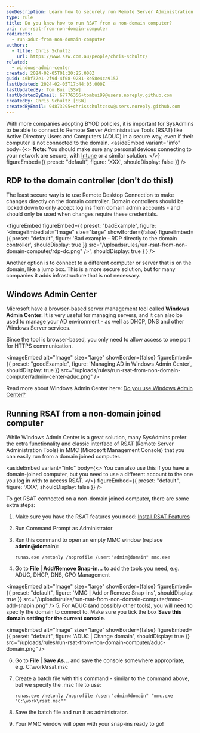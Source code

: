 ```yaml
---
seoDescription: Learn how to securely run Remote Server Administration Tools (RSAT) from a non-domain joined computer and manage your Active Directory environment with ease.
type: rule
title: Do you know how to run RSAT from a non-domain computer?
uri: run-rsat-from-non-domain-computer
redirects:
  - run-aduc-from-non-domain-computer
authors:
  - title: Chris Schultz
    url: https://www.ssw.com.au/people/chris-schultz/
related:
  - windows-admin-center
created: 2024-02-05T01:20:25.000Z
guid: 46bf37e1-2f9d-4f08-9281-8e58e4ca9157
lastUpdated: 2024-02-05T17:44:05.000Z
lastUpdatedBy: Tom Bui [SSW]
lastUpdatedByEmail: 67776356+tombui99@users.noreply.github.com
createdBy: Chris Schultz [SSW]
createdByEmail: 94873295+chrisschultzssw@users.noreply.github.com
---
```


With more companies adopting BYOD policies, it is important for SysAdmins to be able to connect to Remote Server Administrative Tools (RSAT) like Active Directory Users and Computers (ADUC) in a secure way, even if their computer is not connected to the domain.
<asideEmbed
  variant="info"
  body={<>
    **Note:** You should make sure any personal devices connecting to your network are secure, with [Intune](/implementing-intune) or a similar solution.
  </>}
  figureEmbed={{
    preset: "default",
    figure: 'XXX',
    shouldDisplay: false
  }}
/>

## RDP to the domain controller (don't do this!)

The least secure way is to use Remote Desktop Connection to make changes directly on the domain controller. Domain controllers should be locked down to only accept log ins from domain admin accounts - and should only be used when changes require these credentials.

<figureEmbed figureEmbed={{
  preset: "badExample",
  figure: '<imageEmbed
  alt="Image"
  size="large"
  showBorder={false}
  figureEmbed={{
    preset: "default",
    figure: \'Bad example - RDP directly to the domain controller\',
    shouldDisplay: true
  }}
  src="/uploads/rules/run-rsat-from-non-domain-computer/rdp-dc.png"
/>',
  shouldDisplay: true
} } />


Another option is to connect to a different computer or server that is on the domain, like a jump box. This is a more secure solution, but for many companies it adds infrastructure that is not necessary.

## Windows Admin Center

Microsoft have a browser-based server management tool called **Windows Admin Center**. It is very useful for managing servers, and it can also be used to manage your AD environment - as well as DHCP, DNS and other Windows Server services.

Since the tool is browser-based, you only need to allow access to one port for HTTPS communication.

<imageEmbed
  alt="Image"
  size="large"
  showBorder={false}
  figureEmbed={{
    preset: "goodExample",
    figure: 'Managing AD in Windows Admin Center',
    shouldDisplay: true
  }}
  src="/uploads/rules/run-rsat-from-non-domain-computer/admin-center-aduc.png"
/>

Read more about Windows Admin Center here: [Do you use Windows Admin Center?](/windows-admin-center)

## Running RSAT from a non-domain joined computer

While Windows Admin Center is a great solution, many SysAdmins prefer the extra functionality and classic interface of RSAT (Remote Server Administration Tools) in MMC (Microsoft Management Console) that you can easily run from a domain joined computer.

<asideEmbed
  variant="info"
  body={<>
    You can also use this if you have a domain-joined computer, but you need to use a different account to the one you log in with to access RSAT.
  </>}
  figureEmbed={{
    preset: "default",
    figure: 'XXX',
    shouldDisplay: false
  }}
/>

To get RSAT connected on a non-domain joined computer, there are some extra steps:

1. Make sure you have the RSAT features you need: [Install RSAT Features](https://www.pdq.com/blog/how-to-install-remote-server-administration-tools-rsat/)
2. Run Command Prompt as Administrator
3. Run this command to open an empty MMC window (replace **admin@domain**):

   `runas.exe /netonly /noprofile /user:"admin@domain" mmc.exe`

4. Go to **File | Add/Remove Snap-in...** to add the tools you need, e.g. ADUC, DHCP, DNS, GPO Management
   
<imageEmbed
  alt="Image"
  size="large"
  showBorder={false}
  figureEmbed={{
    preset: "default",
    figure: 'MMC | Add or Remove Snap-ins',
    shouldDisplay: true
  }}
  src="/uploads/rules/run-rsat-from-non-domain-computer/mmc-add-snapin.png"
/>
5. For ADUC (and possibly other tools), you will need to specify the domain to connect to. Make sure you tick the box **Save this domain setting for the current console**.

   
<imageEmbed
  alt="Image"
  size="large"
  showBorder={false}
  figureEmbed={{
    preset: "default",
    figure: 'ADUC | Change domain',
    shouldDisplay: true
  }}
  src="/uploads/rules/run-rsat-from-non-domain-computer/aduc-domain.png"
/>

6. Go to **File | Save As...** and save the console somewhere appropriate, e.g. C:\work\rsat.msc
7. Create a batch file with this command - similar to the command above, but we specify the .msc file to use:

   `runas.exe /netonly /noprofile /user:"admin@domain" "mmc.exe "C:\work\rsat.msc""`

8. Save the batch file and run it as administrator.
9. Your MMC window will open with your snap-ins ready to go!
